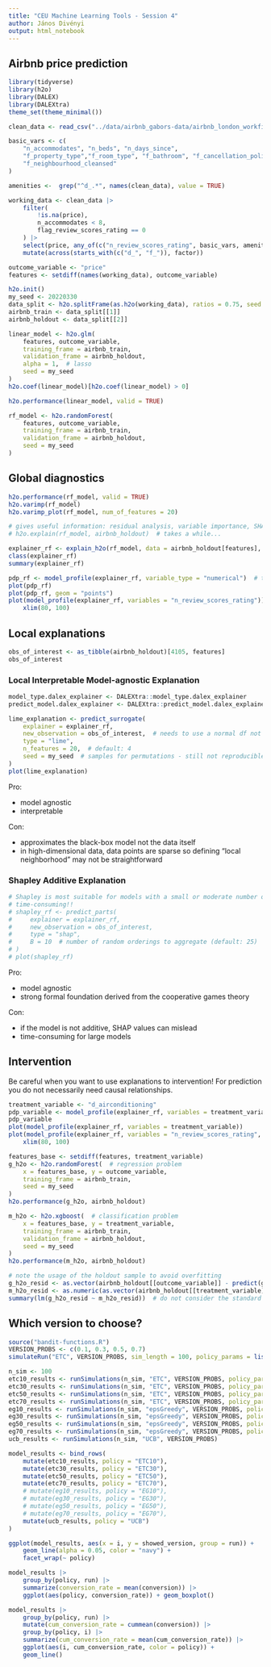 ```yaml
---
title: "CEU Machine Learning Tools - Session 4"
author: János Divényi
output: html_notebook
---
```


## Airbnb price prediction

```r
library(tidyverse)
library(h2o)
library(DALEX)
library(DALEXtra)
theme_set(theme_minimal())
```

```r
clean_data <- read_csv("../data/airbnb_gabors-data/airbnb_london_workfile_adj_book.csv")

basic_vars <- c(
    "n_accommodates", "n_beds", "n_days_since",
    "f_property_type","f_room_type", "f_bathroom", "f_cancellation_policy", "f_bed_type",
    "f_neighbourhood_cleansed"
)

amenities <-  grep("^d_.*", names(clean_data), value = TRUE)

working_data <- clean_data |>
    filter(
        !is.na(price),
        n_accommodates < 8,
        flag_review_scores_rating == 0
    ) |>
    select(price, any_of(c("n_review_scores_rating", basic_vars, amenities))) |>
    mutate(across(starts_with(c("d_", "f_")), factor))

outcome_variable <- "price"
features <- setdiff(names(working_data), outcome_variable)
```


```r
h2o.init()
my_seed <- 20220330
data_split <- h2o.splitFrame(as.h2o(working_data), ratios = 0.75, seed = my_seed)
airbnb_train <- data_split[[1]]
airbnb_holdout <- data_split[[2]]
```
```r
linear_model <- h2o.glm(
    features, outcome_variable,
    training_frame = airbnb_train,
    validation_frame = airbnb_holdout,
    alpha = 1,  # lasso
    seed = my_seed
)
h2o.coef(linear_model)[h2o.coef(linear_model) > 0]
```


```r
h2o.performance(linear_model, valid = TRUE)
```



```r
rf_model <- h2o.randomForest(
    features, outcome_variable,
    training_frame = airbnb_train,
    validation_frame = airbnb_holdout,
    seed = my_seed
)
```

## Global diagnostics

```r
h2o.performance(rf_model, valid = TRUE)
h2o.varimp(rf_model)
h2o.varimp_plot(rf_model, num_of_features = 20)
```
```r
# gives useful information: residual analysis, variable importance, SHAP Summary, PDP-s -- but hard to customize
# h2o.explain(rf_model, airbnb_holdout)  # takes a while... 
```

```r
explainer_rf <- explain_h2o(rf_model, data = airbnb_holdout[features], y = airbnb_holdout[[outcome_variable]])
class(explainer_rf)
summary(explainer_rf)
```

```r
pdp_rf <- model_profile(explainer_rf, variable_type = "numerical")  # takes a while...
plot(pdp_rf)
plot(pdp_rf, geom = "points")
plot(model_profile(explainer_rf, variables = "n_review_scores_rating")) +
    xlim(80, 100)
```


## Local explanations

```r
obs_of_interest <- as_tibble(airbnb_holdout)[4105, features]
obs_of_interest
```

### Local Interpretable Model-agnostic Explanation

```r
model_type.dalex_explainer <- DALEXtra::model_type.dalex_explainer
predict_model.dalex_explainer <- DALEXtra::predict_model.dalex_explainer

lime_explanation <- predict_surrogate(
    explainer = explainer_rf,
    new_observation = obs_of_interest,  # needs to use a normal df not an H2OFrame!
    type = "lime",
    n_features = 20,  # default: 4
    seed = my_seed  # samples for permutations - still not reproducible :(
)
plot(lime_explanation)
```
Pro:

- model agnostic
- interpretable

Con:

- approximates the black-box model not the data itself
- in high-dimensional data, data points are sparse so defining "local neighborhood" may not be straightforward

### Shapley Additive Explanation

```r
# Shapley is most suitable for models with a small or moderate number of explanatory variables
# time-consuming!!
# shapley_rf <- predict_parts(
#     explainer = explainer_rf,
#     new_observation = obs_of_interest,
#     type = "shap",
#     B = 10  # number of random orderings to aggregate (default: 25)
# )
# plot(shapley_rf)
```

Pro:

- model agnostic
- strong formal foundation derived from the cooperative games theory

Con:

- if the model is not additive, SHAP values can mislead
- time-consuming for large models

## Intervention

Be careful when you want to use explanations to intervention! For prediction you do not necessarily need causal relationships.

```r
treatment_variable <- "d_airconditioning"
pdp_variable <- model_profile(explainer_rf, variables = treatment_variable)
pdp_variable
plot(model_profile(explainer_rf, variables = treatment_variable))
plot(model_profile(explainer_rf, variables = "n_review_scores_rating", groups = treatment_variable)) +
    xlim(80, 100)
```

```r
features_base <- setdiff(features, treatment_variable)
g_h2o <- h2o.randomForest(  # regression problem
    x = features_base, y = outcome_variable,
    training_frame = airbnb_train,
    seed = my_seed
)
h2o.performance(g_h2o, airbnb_holdout)

m_h2o <- h2o.xgboost(  # classification problem
    x = features_base, y = treatment_variable,
    training_frame = airbnb_train,
    validation_frame = airbnb_holdout,
    seed = my_seed
)
h2o.performance(m_h2o, airbnb_holdout)

# note the usage of the holdout sample to avoid overfitting
g_h2o_resid <- as.vector(airbnb_holdout[[outcome_variable]] - predict(g_h2o, airbnb_holdout))
m_h2o_resid <- as.numeric(as.vector(airbnb_holdout[[treatment_variable]])) - as.vector(predict(m_h2o, airbnb_holdout)$p1)
summary(lm(g_h2o_resid ~ m_h2o_resid))  # do not consider the standard errors as lm() does not know it uses estimated values instead of true observations (the DoubleML package is able to calculate standard errors)
```


## Which version to choose?

```r
source("bandit-functions.R")
VERSION_PROBS <- c(0.1, 0.3, 0.5, 0.7)
simulateRun("ETC", VERSION_PROBS, sim_length = 100, policy_params = list(explore_until = 20))
```

```r
n_sim <- 100
etc10_results <- runSimulations(n_sim, "ETC", VERSION_PROBS, policy_params = list(explore_until = 10))
etc30_results <- runSimulations(n_sim, "ETC", VERSION_PROBS, policy_params = list(explore_until = 30))
etc50_results <- runSimulations(n_sim, "ETC", VERSION_PROBS, policy_params = list(explore_until = 50))
etc70_results <- runSimulations(n_sim, "ETC", VERSION_PROBS, policy_params = list(explore_until = 70))
eg10_results <- runSimulations(n_sim, "epsGreedy", VERSION_PROBS, policy_params = list(epsilon = 0.1))
eg30_results <- runSimulations(n_sim, "epsGreedy", VERSION_PROBS, policy_params = list(epsilon = 0.3))
eg50_results <- runSimulations(n_sim, "epsGreedy", VERSION_PROBS, policy_params = list(epsilon = 0.5))
eg70_results <- runSimulations(n_sim, "epsGreedy", VERSION_PROBS, policy_params = list(epsilon = 0.7))
ucb_results <- runSimulations(n_sim, "UCB", VERSION_PROBS)

model_results <- bind_rows(
    mutate(etc10_results, policy = "ETC10"),
    mutate(etc30_results, policy = "ETC30"),
    mutate(etc50_results, policy = "ETC50"),
    mutate(etc70_results, policy = "ETC70"),
    # mutate(eg10_results, policy = "EG10"),
    # mutate(eg30_results, policy = "EG30"),
    # mutate(eg50_results, policy = "EG50"),
    # mutate(eg70_results, policy = "EG70"),
    mutate(ucb_results, policy = "UCB")
)
```

```r
ggplot(model_results, aes(x = i, y = showed_version, group = run)) +
    geom_line(alpha = 0.05, color = "navy") +
    facet_wrap(~ policy)
```

```r
model_results |>
    group_by(policy, run) |>
    summarize(conversion_rate = mean(conversion)) |>
    ggplot(aes(policy, conversion_rate)) + geom_boxplot()
```

```r
model_results |>
    group_by(policy, run) |>
    mutate(cum_conversion_rate = cummean(conversion)) |>
    group_by(policy, i) |>
    summarize(cum_conversion_rate = mean(cum_conversion_rate)) |>
    ggplot(aes(i, cum_conversion_rate, color = policy)) + 
    geom_line()
```


